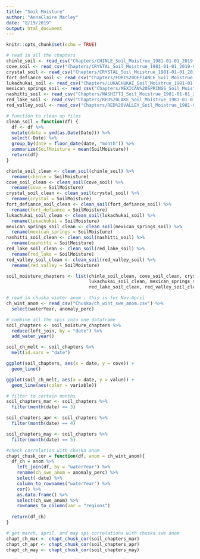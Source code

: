 ```yaml
---
title: "Soil Moisture"
author: "AnnaClaire Marley"
date: "8/19/2019"
output: html_document
---
```


```r
knitr::opts_chunk$set(echo = TRUE)
```

```r
# read in all the chapters
chinle_soil <- read_csv("Chapters/CHINLE_Soil_Moistrue_1981-01-01_2019-07-17.csv")
cove_soil <- read_csv("Chapters/CRYSTAL_Soil_Moistrue_1981-01-01_2019-07-17.csv")
crystal_soil <- read_csv("Chapters/CRYSTAL_Soil_Moistrue_1981-01-01_2019-07-17.csv")
fort_defiance_soil <- read_csv("Chapters/FORT%20DEFIANCE_Soil_Moistrue_1981-01-01_2019-07-17.csv")
lukachukai_soil <- read_csv("Chapters/LUKACHUKAI_Soil_Moistrue_1981-01-01_2019-07-17.csv")
mexican_springs_soil <- read_csv("Chapters/MEXICAN%20SPRINGS_Soil_Moistrue_1981-01-01_2019-07-17.csv")
nashitti_soil <- read_csv("Chapters/NASHITTI_Soil_Moistrue_1981-01-01_2019-07-17.csv")
red_lake_soil <- read_csv("Chapters/RED%20LAKE_Soil_Moistrue_1981-01-01_2019-07-17.csv")
red_valley_soil <- read_csv("Chapters/RED%20VALLEY_Soil_Moistrue_1981-01-01_2019-07-17.csv")


```

```r
# function to clean up files
clean_soil = function(df) {
  df <- df %>% 
  mutate(date = ymd(as.Date(Date))) %>% 
  select(-Date) %>% 
  group_by(date = floor_date(date, "month")) %>% 
  summarize(SoilMoisture = mean(SoilMoisture))
  return(df)
}

chinle_soil_clean <- clean_soil(chinle_soil) %>% 
  rename(chinle = SoilMoisture)
cove_soil_clean <- clean_soil(cove_soil) %>% 
  rename(cove = SoilMoisture)
crystal_soil_clean <- clean_soil(crystal_soil) %>% 
  rename(crystal = SoilMoisture)
fort_defiance_soil_clean <- clean_soil(fort_defiance_soil) %>% 
  rename(fort_defiance = SoilMoisture)
lukachukai_soil_clean <- clean_soil(lukachukai_soil) %>% 
  rename(lukachukai = SoilMoisture)
mexican_springs_soil_clean <- clean_soil(mexican_springs_soil) %>% 
  rename(mexican_springs = SoilMoisture)
nashitti_soil_clean <- clean_soil(nashitti_soil) %>% 
  rename(nashitti = SoilMoisture)
red_lake_soil_clean <- clean_soil(red_lake_soil) %>% 
  rename(red_lake = SoilMoisture)
red_valley_soil_clean <- clean_soil(red_valley_soil) %>% 
  rename(red_valley = SoilMoisture)

```

```r

soil_moisture_chapters <- list(chinle_soil_clean, cove_soil_clean, crystal_soil_clean, fort_defiance_soil_clean,
                               lukachukai_soil_clean, mexican_springs_soil_clean, nashitti_soil_clean,
                               red_lake_soil_clean, red_valley_soil_clean)
```


```r
# read in chuska winter anom - this is for Nov-April
ch_wint_anom <- read_csv("Chuska/ch_wint_swe_anom.csv") %>% 
  select(waterYear, anomaly_perc)
```

```r
# combine all the spis into one dataframe
soil_chapters <- soil_moisture_chapters %>% 
  reduce(left_join, by = "date") %>% 
  add_water_year()

soil_ch_melt <- soil_chapters %>% 
  melt(id.vars = "date")

ggplot(soil_chapters, aes(x = date, y = cove)) +
  geom_line()

ggplot(soil_ch_melt, aes(x = date, y = value)) +
  geom_line(aes(color = variable))

```

```r
# filter to certain months 
soil_chapters_mar <- soil_chapters %>% 
  filter(month(date) == 3)

soil_chapters_apr <- soil_chapters %>% 
  filter(month(date) == 4)

soil_chapters_may <- soil_chapters %>% 
  filter(month(date) == 5)

```

```r
#check correlation with chuska anom
chapt_chusk_cor = function(df, anom = ch_wint_anom){
  df_ch = anom %>% 
    left_join(df, by = "waterYear") %>% 
    rename(ch_swe_anom = anomaly_perc) %>% 
    select(-date) %>% 
    column_to_rownames("waterYear") %>% 
    cor() %>% 
    as.data.frame() %>% 
    select(ch_swe_anom) %>% 
    rownames_to_column(var = "regions")
  
  return(df_ch)
}

```


```r
# get march, april, and may spi correlations with chuska swe anom
chapt_ch_mar <- chapt_chusk_cor(soil_chapters_mar) 
chapt_ch_apr <- chapt_chusk_cor(soil_chapters_apr)
chapt_ch_may <- chapt_chusk_cor(soil_chapters_may)
```

